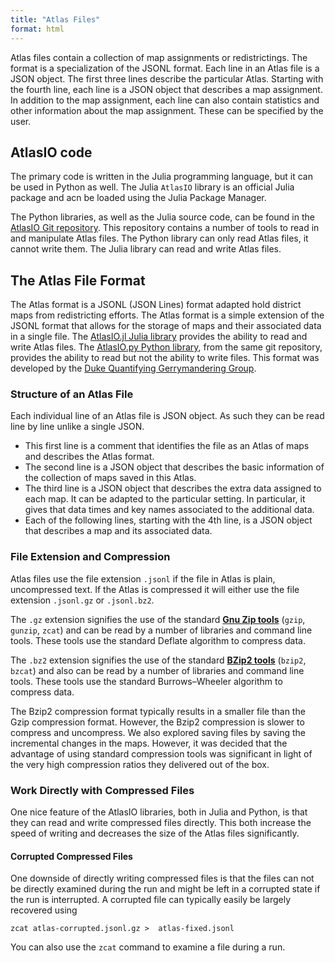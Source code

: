 ```yaml
---
title: "Atlas Files"
format: html
---
```



Atlas files contain a collection of map assignments or redistrictings. The format is a specialization of the JSONL format. Each line in an Atlas file is a JSON object. The first three lines describe the particular Atlas. Starting with the fourth line, each line is a JSON object that describes a map assignment. In addition to the map assignment, each line can also contain statistics and other information about the map  assignment. These can be specified by the user.

## AtlasIO code

The primary code is written in the Julia programming language, but it can be used in Python as well. The Julia `AtlasIO` library is an official Julia package and acn be loaded using the Julia Package Manager.

The Python libraries, as well as the Julia source code, can be found in the [AtlasIO Git repository](https://github.com/jonmjonm/AtlasIO.jl).
This repository contains a number of tools to read in and manipulate Atlas files. The Python library can only read Atlas files, it cannot write them. The Julia library can read and write Atlas files.

## The Atlas File Format

The Atlas format is a JSONL (JSON Lines) format adapted hold district maps from redistricting efforts. The Atlas format is a simple extension of the JSONL format that allows for the storage of maps and their associated data in a single file. The [AtlasIO.jl Julia library](https://github.com/jonmjonm/AtlasIO.jl/) provides the ability to read and write Atlas files. The [AtlasIO.py Python library](https://github.com/jonmjonm/AtlasIO.jl/tree/main/PythonReader), from the same git repository, provides the ability to read but not the ability to write files. This format was developed by the [Duke Quantifying Gerrymandering Group](https://sites.duke.edu/quantifyinggerrymandering/). 

### Structure of an Atlas File
Each individual line of an Atlas file is JSON object. As such they can be read line by line unlike a single JSON. 

* This first line is a comment that identifies the file as an Atlas of maps and describes the Atlas format. 
* The second line is a JSON object that describes the basic information of the collection of maps saved in this Atlas. 
* The third line is a JSON object that describes the extra data assigned to each map. It can be adapted to the particular setting. In particular, it gives that data times and key names associated to the additional data.
* Each of the following lines, starting with the 4th line, is a JSON object that describes a map and its associated data.

### File Extension and Compression

Atlas files use the file extension `.jsonl` if the file in Atlas is plain, uncompressed text. If the Atlas is compressed it will either use the file extension `.jsonl.gz` or `.jsonl.bz2`. 

The `.gz` extension signifies the use of the standard [**Gnu Zip tools**](https://en.m.wikipedia.org/wiki/Gzip) (`gzip`, `gunzip`, `zcat`) and can be read by a number of libraries and command line tools. These tools use the standard Deflate algorithm to compress data.

The `.bz2`  extension signifies the use of the standard 
[**BZip2 tools**](https://en.m.wikipedia.org/wiki/Bzip2) (`bzip2`, `bzcat`) and also can be read by a number of libraries and command line tools. These tools use the standard Burrows–Wheeler algorithm to compress data.

The Bzip2 compression format typically results in a smaller file than the Gzip compression format. However, the Bzip2 compression is slower to compress and uncompress. We also explored saving files by saving the incremental changes in the maps. However, it was decided that the advantage of using standard compression tools was significant in light of the very high compression ratios they delivered out of the box.

### Work Directly with Compressed Files

One nice feature of the AtlasIO libraries, both in Julia and Python, is that they can read and write compressed files directly. This both increase the speed of writing and decreases the size of the Atlas files significantly.

#### Corrupted Compressed Files

One downside of directly writing compressed files is that the files can not be directly examined during the run and might be left in a corrupted state if the run is interrupted. A corrupted file can typically easily be largely recovered using  

`` zcat atlas-corrupted.jsonl.gz >  atlas-fixed.jsonl ``  

You can also use the `zcat` command to examine a file during a run.
